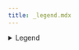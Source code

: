 ```yaml
---
title: _legend.mdx
---
```


<details className="bg-fd-primary/20 border-fd-primary border rounded-xl p-4 text-fd-foreground cursor-pointer max-w-full w-[500px]">
  <summary>Legend</summary>

### Class

`-{n}` Supports values from theme

`-[n]` Supports arbitrary values

### Icon

✅ Full support

✔️ Partial support on native

🧪 Experimental support on native

📱 Native only

🌐 Web only

</details>